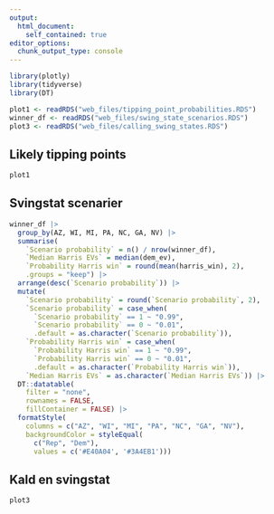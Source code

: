 ---
output:
  html_document:
    self_contained: true
editor_options: 
  chunk_output_type: console
---

```{r, include=FALSE}
library(plotly)
library(tidyverse)
library(DT)

plot1 <- readRDS("web_files/tipping_point_probabilities.RDS")
winner_df <- readRDS("web_files/swing_state_scenarios.RDS")
plot3 <- readRDS("web_files/calling_swing_states.RDS")
```

::: panel-tabset

## Likely tipping points

```{r, echo=FALSE}
plot1
```

## Svingstat scenarier

```{r, echo=FALSE}
winner_df |> 
  group_by(AZ, WI, MI, PA, NC, GA, NV) |> 
  summarise(
    `Scenario probability` = n() / nrow(winner_df),
    `Median Harris EVs` = median(dem_ev),
    `Probability Harris win` = round(mean(harris_win), 2),
    .groups = "keep") |> 
  arrange(desc(`Scenario probability`)) |> 
  mutate(
    `Scenario probability` = round(`Scenario probability`, 2),
    `Scenario probability` = case_when(
      `Scenario probability` == 1 ~ "0.99",
      `Scenario probability` == 0 ~ "0.01",
      .default = as.character(`Scenario probability`)),
    `Probability Harris win` = case_when(
      `Probability Harris win` == 1 ~ "0.99",
      `Probability Harris win` == 0 ~ "0.01",
      .default = as.character(`Probability Harris win`)),
    `Median Harris EVs` = as.character(`Median Harris EVs`)) |> 
  DT::datatable(
    filter = "none",
    rownames = FALSE,
    fillContainer = FALSE) |> 
  formatStyle(
    columns = c("AZ", "WI", "MI", "PA", "NC", "GA", "NV"),
    backgroundColor = styleEqual(
      c("Rep", "Dem"),
      values = c('#E40A04', '#3A4EB1')))
```

## Kald en svingstat

```{r, echo=FALSE}
plot3
```

:::